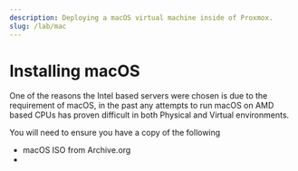 ```yaml
---
description: Deploying a macOS virtual machine inside of Proxmox.
slug: /lab/mac
---
```


# Installing macOS 

One of the reasons the Intel based servers were chosen is due to the requirement of macOS, in the past any attempts to run macOS on AMD based CPUs has proven difficult in both Physical and Virtual environments.

You will need to ensure you have a copy of the following

- macOS ISO from Archive.org
- 
